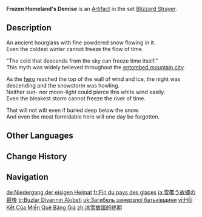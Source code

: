 {{Artifact Infobox
|image = Item Frozen Homeland's Demise.png
|set   = Blizzard Strayer
|piece = Sands of Eon
}}
{{Description|A timepiece from a nation of old that waited for their warriors' return. What flows inside is not sand, but bits of ice that never melt.}}
'''Frozen Homeland's Demise''' is an [[Artifact]] in the set [[Blizzard Strayer]].

==Description==
An ancient hourglass with fine powdered snow flowing in it.<br>
Even the coldest winter cannot freeze the flow of time.

"The cold that descends from the sky can freeze time itself."<br>
This myth was widely believed throughout the [[Sal Vindagnyr|entombed mountain city]].

As the [[Imunlaukr|hero]] reached the top of the wall of wind and ice, the night was descending and the snowstorm was howling.<br>
Neither sun- nor moon-light could pierce this white wind easily.<br>
Even the bleakest storm cannot freeze the river of time.

That will not wilt even if buried deep below the snow.<br>
And even the most formidable hero will one day be forgotten.

==Other Languages==
{{Other Languages
|en       = Frozen Homeland's Demise
|zhs      = 冰雪故园的终期
|zhs_rm   = Bīngxuě Gùyuán de Zhōngqī
|zht      = 冰雪故國的終期
|zht_rm   = Bīngxuě Gùyuán de Zhōngqí
|zh_tl    = The Final Period of the Homeland of Ice and Snow
|ja       = 雪覆う故郷の最後
|ja_rm    = Yuki Oou Furusato no Saigo
|ja_tl    = Snow-Covered Hometown's End
|ko       = 눈 덮인 고향의 최후
|ko_rm    = Nun Deopin Gohyang-ui Choehu
|ko_tl    = Snow-Covered Hometown's End
|es       = Retorno a las Tierras del Hielo
|es_tl    = Return to the Lands of Ice
|fr       = Fin du pays des glaces
|fr_tl    = End of the Ice Land
|ru       = Гибель замёрзшей родины
|ru_tl    = Death of the Frozen Homeland
|th       = Frozen Homeland's Demise
|vi       = Hồi Kết Của Miền Quê Băng Giá
|vi_tl    = 
|de       = Niedergang der eisigen Heimat
|de_tl    = Demise of the Icy Homeland
|id       = Frozen Homeland's Demise
|pt       = Fim da Terra Natal Gelada
|pt_tl    = 
|tr       = Buzlar Diyarının Akıbeti
|tr_tl    = Ice Realm's Fate
|it       = Declino della terra del gelo
|it_tl    = Decline of the Frozen Land
}}

==Change History==
{{Change History|1.2}}

==Navigation==
{{Artifact Set Navbox|Blizzard Strayer}}

[[de:Niedergang der eisigen Heimat]]
[[fr:Fin du pays des glaces]]
[[ja:雪覆う故郷の最後]]
[[tr:Buzlar Diyarının Akıbeti]]
[[uk:Загибель замерзлої батьківщини]]
[[vi:Hồi Kết Của Miền Quê Băng Giá]]
[[zh:冰雪故國的終期]]
